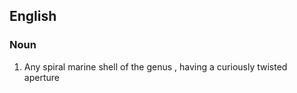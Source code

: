 ==English==
{{rfi}}
{{wikipedia}}
{{wikispecies|Persona}}

===Noun===
{{en-noun|head=[[mask]] [[shell]]}}

# {{zoology}} Any spiral marine shell of the genus {{taxlink|Persona|genus}}, having a curiously twisted aperture